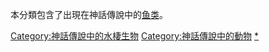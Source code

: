 本分類包含了出現在神話傳說中的[[鱼类|鱼类]]。

[[Category:神話傳說中的水棲生物|Category:神話傳說中的水棲生物]]
[[Category:神話傳說中的動物|Category:神話傳說中的動物]]
[[Category:鱼类|*]]